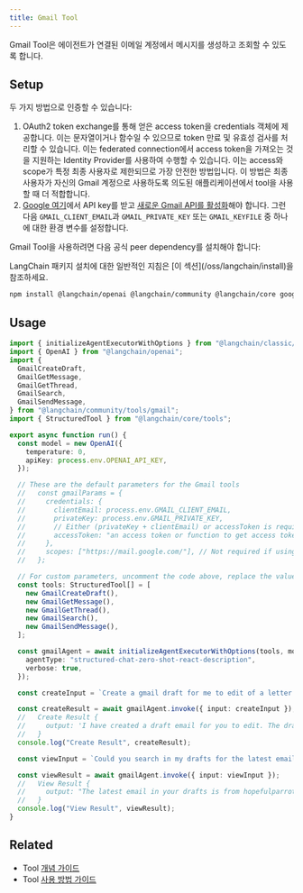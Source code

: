 ```yaml
---
title: Gmail Tool
---
```


Gmail Tool은 에이전트가 연결된 이메일 계정에서 메시지를 생성하고 조회할 수 있도록 합니다.

## Setup

두 가지 방법으로 인증할 수 있습니다:

1. OAuth2 token exchange를 통해 얻은 access token을 credentials 객체에 제공합니다.
   이는 문자열이거나 함수일 수 있으므로 token 만료 및 유효성 검사를 처리할 수 있습니다.
   이는 federated connection에서 access token을 가져오는 것을 지원하는 Identity Provider를 사용하여 수행할 수 있습니다.
   이는 access와 scope가 특정 최종 사용자로 제한되므로 가장 안전한 방법입니다.
   이 방법은 최종 사용자가 자신의 Gmail 계정으로 사용하도록 의도된 애플리케이션에서 tool을 사용할 때 더 적합합니다.
2. [Google 여기](https://developers.google.com/gmail/api/guides)에서 API key를 받고
   [새로운 Gmail API를 활성화](https://console.cloud.google.com/apis/library/gmail.googleapis.com)해야 합니다.
   그런 다음 `GMAIL_CLIENT_EMAIL`과 `GMAIL_PRIVATE_KEY` 또는 `GMAIL_KEYFILE` 중 하나에 대한 환경 변수를 설정합니다.

Gmail Tool을 사용하려면 다음 공식 peer dependency를 설치해야 합니다:

<Tip>
LangChain 패키지 설치에 대한 일반적인 지침은 [이 섹션](/oss/langchain/install)을 참조하세요.
</Tip>

```bash npm
npm install @langchain/openai @langchain/community @langchain/core googleapis
```

## Usage

```typescript
import { initializeAgentExecutorWithOptions } from "@langchain/classic/agents";
import { OpenAI } from "@langchain/openai";
import {
  GmailCreateDraft,
  GmailGetMessage,
  GmailGetThread,
  GmailSearch,
  GmailSendMessage,
} from "@langchain/community/tools/gmail";
import { StructuredTool } from "@langchain/core/tools";

export async function run() {
  const model = new OpenAI({
    temperature: 0,
    apiKey: process.env.OPENAI_API_KEY,
  });

  // These are the default parameters for the Gmail tools
  //   const gmailParams = {
  //     credentials: {
  //       clientEmail: process.env.GMAIL_CLIENT_EMAIL,
  //       privateKey: process.env.GMAIL_PRIVATE_KEY,
  //       // Either (privateKey + clientEmail) or accessToken is required
  //       accessToken: "an access token or function to get access token",
  //     },
  //     scopes: ["https://mail.google.com/"], // Not required if using access token
  //   };

  // For custom parameters, uncomment the code above, replace the values with your own, and pass it to the tools below
  const tools: StructuredTool[] = [
    new GmailCreateDraft(),
    new GmailGetMessage(),
    new GmailGetThread(),
    new GmailSearch(),
    new GmailSendMessage(),
  ];

  const gmailAgent = await initializeAgentExecutorWithOptions(tools, model, {
    agentType: "structured-chat-zero-shot-react-description",
    verbose: true,
  });

  const createInput = `Create a gmail draft for me to edit of a letter from the perspective of a sentient parrot who is looking to collaborate on some research with her estranged friend, a cat. Under no circumstances may you send the message, however.`;

  const createResult = await gmailAgent.invoke({ input: createInput });
  //   Create Result {
  //     output: 'I have created a draft email for you to edit. The draft Id is r5681294731961864018.'
  //   }
  console.log("Create Result", createResult);

  const viewInput = `Could you search in my drafts for the latest email?`;

  const viewResult = await gmailAgent.invoke({ input: viewInput });
  //   View Result {
  //     output: "The latest email in your drafts is from hopefulparrot@gmail.com with the subject 'Collaboration Opportunity'. The body of the email reads: 'Dear [Friend], I hope this letter finds you well. I am writing to you in the hopes of rekindling our friendship and to discuss the possibility of collaborating on some research together. I know that we have had our differences in the past, but I believe that we can put them aside and work together for the greater good. I look forward to hearing from you. Sincerely, [Parrot]'"
  //   }
  console.log("View Result", viewResult);
}
```

## Related

- Tool [개념 가이드](/oss/langchain/tools)
- Tool [사용 방법 가이드](/oss/langchain/tools)